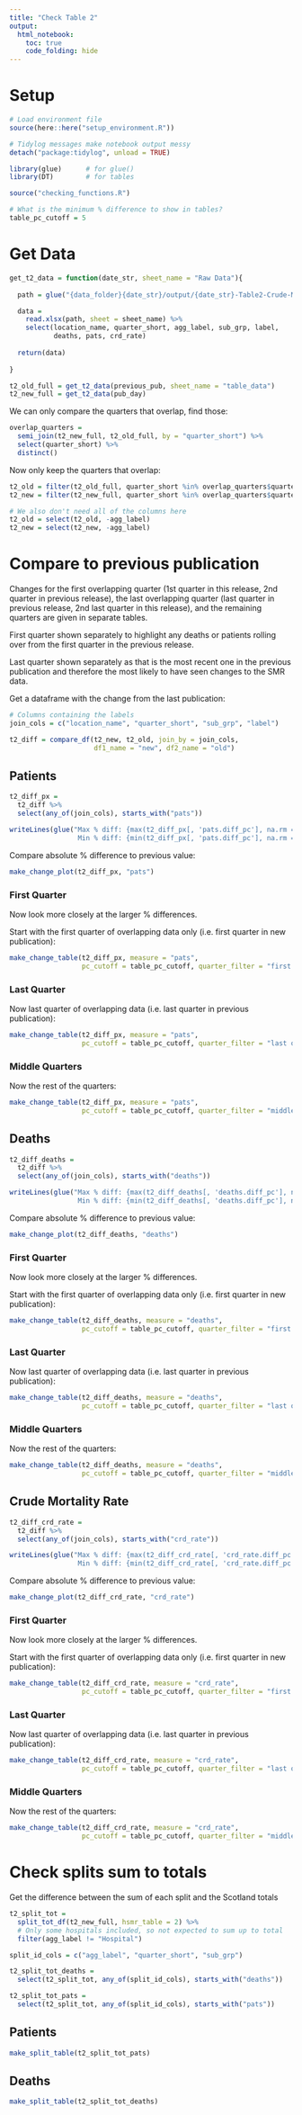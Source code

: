 ```yaml
---
title: "Check Table 2"
output: 
  html_notebook:
    toc: true
    code_folding: hide
---
```


<style type="text/css">
.main-container {
  max-width: 72em;
  margin-left: auto;
  margin-right: auto;
}
</style>

# Setup

```r

# Load environment file
source(here::here("setup_environment.R"))

# Tidylog messages make notebook output messy
detach("package:tidylog", unload = TRUE)

library(glue)      # for glue()
library(DT)        # for tables

source("checking_functions.R")

# What is the minimum % difference to show in tables?
table_pc_cutoff = 5

```

# Get Data

```r

get_t2_data = function(date_str, sheet_name = "Raw Data"){
  
  path = glue("{data_folder}{date_str}/output/{date_str}-Table2-Crude-Mortality-subgroups.xlsx")

  data = 
    read.xlsx(path, sheet = sheet_name) %>%
    select(location_name, quarter_short, agg_label, sub_grp, label, 
           deaths, pats, crd_rate)
  
  return(data)
  
}

t2_old_full = get_t2_data(previous_pub, sheet_name = "table_data")
t2_new_full = get_t2_data(pub_day)

```

We can only compare the quarters that overlap, find those:

```r

overlap_quarters = 
  semi_join(t2_new_full, t2_old_full, by = "quarter_short") %>%
  select(quarter_short) %>%
  distinct()

```

Now only keep the quarters that overlap:

```r

t2_old = filter(t2_old_full, quarter_short %in% overlap_quarters$quarter_short)
t2_new = filter(t2_new_full, quarter_short %in% overlap_quarters$quarter_short)

# We also don't need all of the columns here
t2_old = select(t2_old, -agg_label)
t2_new = select(t2_new, -agg_label)

```

# Compare to previous publication

Changes for the first overlapping quarter (1st quarter in this release, 2nd quarter in previous release), the last overlapping quarter (last quarter in previous release, 2nd last quarter in this release), and the remaining quarters are given in separate tables. 

First quarter shown separately to highlight any deaths or patients rolling over from the first quarter in the previous release.

Last quarter shown separately as that is the most recent one in the previous publication and therefore the most likely to have seen changes to the SMR data.

Get a dataframe with the change from the last publication:

```r

# Columns containing the labels
join_cols = c("location_name", "quarter_short", "sub_grp", "label")

t2_diff = compare_df(t2_new, t2_old, join_by = join_cols, 
                     df1_name = "new", df2_name = "old")

```


## Patients

```r

t2_diff_px = 
  t2_diff %>%
  select(any_of(join_cols), starts_with("pats"))

writeLines(glue("Max % diff: {max(t2_diff_px[, 'pats.diff_pc'], na.rm = T)}
                 Min % diff: {min(t2_diff_px[, 'pats.diff_pc'], na.rm = T)}"))

```

Compare absolute % difference to previous value:
```r
make_change_plot(t2_diff_px, "pats")
```

### First Quarter

Now look more closely at the larger % differences.

Start with the first quarter of overlapping data only (i.e. first quarter in new publication):

```r
make_change_table(t2_diff_px, measure = "pats",  
                  pc_cutoff = table_pc_cutoff, quarter_filter = "first only")

```

### Last Quarter

Now last quarter of overlapping data (i.e. last quarter in previous publication):
```r
make_change_table(t2_diff_px, measure = "pats",  
                  pc_cutoff = table_pc_cutoff, quarter_filter = "last only")

```

### Middle Quarters

Now the rest of the quarters:
```r
make_change_table(t2_diff_px, measure = "pats",  
                  pc_cutoff = table_pc_cutoff, quarter_filter = "middle only")

```


## Deaths

```r

t2_diff_deaths = 
  t2_diff %>%
  select(any_of(join_cols), starts_with("deaths"))

writeLines(glue("Max % diff: {max(t2_diff_deaths[, 'deaths.diff_pc'], na.rm = T)}
                 Min % diff: {min(t2_diff_deaths[, 'deaths.diff_pc'], na.rm = T)}"))

```

Compare absolute % difference to previous value:
```r
make_change_plot(t2_diff_deaths, "deaths")
```

### First Quarter

Now look more closely at the larger % differences.

Start with the first quarter of overlapping data only (i.e. first quarter in new publication):

```r
make_change_table(t2_diff_deaths, measure = "deaths",  
                  pc_cutoff = table_pc_cutoff, quarter_filter = "first only")

```

### Last Quarter

Now last quarter of overlapping data (i.e. last quarter in previous publication):
```r
make_change_table(t2_diff_deaths, measure = "deaths", 
                  pc_cutoff = table_pc_cutoff, quarter_filter = "last only")

```

### Middle Quarters

Now the rest of the quarters:
```r
make_change_table(t2_diff_deaths, measure = "deaths", 
                  pc_cutoff = table_pc_cutoff, quarter_filter = "middle only")

```

## Crude Mortality Rate

```r

t2_diff_crd_rate = 
  t2_diff %>%
  select(any_of(join_cols), starts_with("crd_rate"))

writeLines(glue("Max % diff: {max(t2_diff_crd_rate[, 'crd_rate.diff_pc'], na.rm = T)}
                 Min % diff: {min(t2_diff_crd_rate[, 'crd_rate.diff_pc'], na.rm = T)}"))

```


Compare absolute % difference to previous value:
```r
make_change_plot(t2_diff_crd_rate, "crd_rate")
```

### First Quarter

Now look more closely at the larger % differences.

Start with the first quarter of overlapping data only (i.e. first quarter in new publication):

```r
make_change_table(t2_diff_crd_rate, measure = "crd_rate", 
                  pc_cutoff = table_pc_cutoff, quarter_filter = "first only")

```

### Last Quarter

Now last quarter of overlapping data (i.e. last quarter in previous publication):
```r
make_change_table(t2_diff_crd_rate, measure = "crd_rate", 
                  pc_cutoff = table_pc_cutoff, quarter_filter = "last only")

```

### Middle Quarters

Now the rest of the quarters:
```r
make_change_table(t2_diff_crd_rate, measure = "crd_rate", 
                  pc_cutoff = table_pc_cutoff, quarter_filter = "middle only")

```

# Check splits sum to totals

Get the difference between the sum of each split and the Scotland totals
```r

t2_split_tot = 
  split_tot_df(t2_new_full, hsmr_table = 2) %>%
  # Only some hospitals included, so not expected to sum up to total
  filter(agg_label != "Hospital")

split_id_cols = c("agg_label", "quarter_short", "sub_grp")

t2_split_tot_deaths = 
  select(t2_split_tot, any_of(split_id_cols), starts_with("deaths"))

t2_split_tot_pats = 
  select(t2_split_tot, any_of(split_id_cols), starts_with("pats"))


```

## Patients

```r
make_split_table(t2_split_tot_pats)
```


## Deaths

```r
make_split_table(t2_split_tot_deaths)
```
